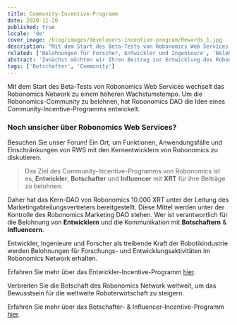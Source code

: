 ```yaml
---
title: Community-Incentive-Programm
date: 2020-11-20
published: true
locale: 'de'
cover_image: /blog/images/developers-incentive-program/Rewards_1.jpg
description: "Mit dem Start des Beta-Tests von Robonomics Web Services wechselt das Robonomics Network zu einem höheren Wachstumstempo. Um die Robonomics-Community zu belohnen, hat Robonomics DAO die Idee eines Community-Incentive-Programms entwickelt."
related: ['Belohnungen für Forscher, Entwickler und Ingenieure', 'Belohnungen für Botschafter & Influencer']
abstract: 'Zunächst möchten wir Ihren Beitrag zur Entwicklung des Robonomics Network würdigen. Da sich das Robonomics Network innerhalb des Polkadot-Ökosystems rasant entwickelt, betonen die Kern-DAO-Entwickler die Bedeutung der Unterstützung der Robonomics-Community.'
tags: ['Botschafter', 'Community']
---
```

 

Mit dem Start des Beta-Tests von Robonomics Web Services wechselt das Robonomics Network zu einem höheren Wachstumstempo. Um die Robonomics-Community zu belohnen, hat Robonomics DAO die Idee eines Community-Incentive-Programms entwickelt.

<TextCard icon="/icons/icon-forum.png" link="https://discourse.robonomics.network/c/robonomics-web-services/">

### Noch unsicher über Robonomics Web Services?
Besuchen Sie unser Forum! Ein Ort, um Funktionen, Anwendungsfälle und Einschränkungen von RWS mit den Kernentwicklern von Robonomics zu diskutieren.

</TextCard>

> Das Ziel des Community-Incentive-Programms von Robonomics ist es, **Entwickler**, **Botschafter** und **Influencer** mit **XRT** für ihre Beiträge zu belohnen.

Daher hat das Kern-DAO von Robonomics 10.000 XRT unter der Leitung des Marketingabteilungsvertreters bereitgestellt.
Diese Mittel werden unter der Kontrolle des Robonomics Marketing DAO stehen. Wer ist verantwortlich für die Belohnung von **Entwicklern** und die Kommunikation mit **Botschaftern** & **Influencern**.

Entwickler, Ingenieure und Forscher als treibende Kraft der Robotikindustrie werden Belohnungen für Forschungs- und Entwicklungsaktivitäten im Robonomics Network erhalten.

Erfahren Sie mehr über das Entwickler-Incentive-Programm [hier](https://robonomics.network/blog/rewards-for-researchers-developers-and-engineers/).

Verbreiten Sie die Botschaft des Robonomics Network weltweit, um das Bewusstsein für die weltweite Roboterwirtschaft zu steigern.

Erfahren Sie mehr über das Botschafter- & Influencer-Incentive-Programm [hier](https://robonomics.network/blog/rewards-for-ambassadors-and-influencers/).